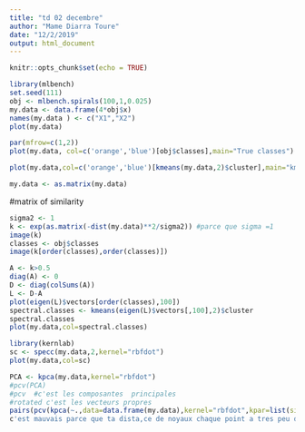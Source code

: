 ```yaml
---
title: "td 02 decembre"
author: "Mame Diarra Toure"
date: "12/2/2019"
output: html_document
---
```


```r
knitr::opts_chunk$set(echo = TRUE)
```
```r
library(mlbench)
set.seed(111)
obj <- mlbench.spirals(100,1,0.025)
my.data <- data.frame(4*obj$x)
names(my.data ) <- c("X1","X2")
plot(my.data)
```
```r
par(mfrow=c(1,2))
plot(my.data, col=c('orange','blue')[obj$classes],main="True classes")

plot(my.data,col=c('orange','blue')[kmeans(my.data,2)$cluster],main="kmeans")
```

```r
my.data <- as.matrix(my.data)
```

#matrix of similarity 

```r
sigma2 <- 1
k <- exp(as.matrix(-dist(my.data)**2/sigma2)) #parce que sigma =1
image(k) 
classes <- obj$classes
image(k[order(classes),order(classes)])
```
```r
A <- k>0.5
diag(A) <- 0
D <- diag(colSums(A))
L <- D-A
plot(eigen(L)$vectors[order(classes),100])
spectral.classes <- kmeans(eigen(L)$vectors[,100],2)$cluster
spectral.classes
plot(my.data,col=spectral.classes)
```
```r
library(kernlab)
sc <- specc(my.data,2,kernel="rbfdot")
plot(my.data,col=sc)

```
```r
PCA <- kpca(my.data,kernel="rbfdot")
#pcv(PCA)
#pcv  #c'est les composantes  principales 
#rotated c'est les vecteurs propres
pairs(pcv(kpca(~.,data=data.frame(my.data),kernel="rbfdot",kpar=list(sigma=2),features=3)),col=obj$classes)
c'est mauvais parce que ta dista,ce de noyaux chaque point a tres peu de voisins 
```




